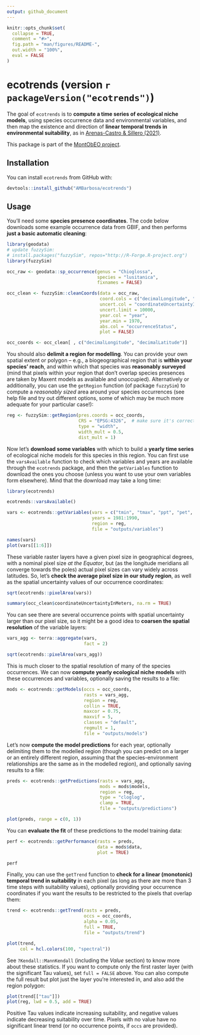 ```yaml
---
output: github_document
---
```


<!-- README.md is generated from README.Rmd. Please edit that file -->

```r
knitr::opts_chunk$set(
  collapse = TRUE,
  comment = "#>",
  fig.path = "man/figures/README-",
  out.width = "100%",
  eval = FALSE
)
```

# ecotrends (version `r packageVersion("ecotrends")`)

<!-- badges: start -->

<!-- badges: end -->

The goal of `ecotrends` is to **compute a time series of ecological niche models**, using species occurrence data and environmental variables, and then map the existence and direction of **linear temporal trends in environmental suitability**, as in [Arenas-Castro & Sillero (2021)](https://doi.org/10.1016/j.scitotenv.2021.147172).

This package is part of the [MontObEO project](https://montobeo.wordpress.com/).

## Installation

You can install `ecotrends` from GitHub with:

```r
devtools::install_github("AMBarbosa/ecotrends")
```

## Usage

You'll need some **species presence coordinates**. The code below downloads some example occurrence data from GBIF, and then performs **just a basic automatic cleaning**:

```r
library(geodata)
# update fuzzySim:
# install.packages("fuzzySim", repos="http://R-Forge.R-project.org")
library(fuzzySim)

occ_raw <- geodata::sp_occurrence(genus = "Chioglossa", 
                                  species = "lusitanica", 
                                  fixnames = FALSE)

occ_clean <- fuzzySim::cleanCoords(data = occ_raw, 
                                   coord.cols = c("decimalLongitude", "decimalLatitude"), 
                                   uncert.col = "coordinateUncertaintyInMeters",
                                   uncert.limit = 10000, 
                                   year.col = "year", 
                                   year.min = 1970, 
                                   abs.col = "occurrenceStatus", 
                                   plot = FALSE)

occ_coords <- occ_clean[ , c("decimalLongitude", "decimalLatitude")]
```

You should also **delimit a region for modelling**. You can provide your own spatial extent or polygon -- e.g., a biogeographical region that is **within your species' reach**, and within which that species was **reasonably surveyed** (mind that pixels within your region that don't overlap species presences are taken by Maxent models as available and unoccupied). Alternatively or additionally, you can use the `getRegion` function (of package `fuzzySim`) to compute a *reasonably sized* area around your species occurrences (see help file and try out different options, some of which may be much more adequate for your particular case!):

```r
reg <- fuzzySim::getRegion(pres.coords = occ_coords,
                           CRS = "EPSG:4326",  # make sure it's correct for your data!
                           type = "width",
                           width_mult = 0.5,
                           dist_mult = 1)
```

Now let's **download some variables** with which to build a **yearly time series** of ecological niche models for this species in this region. You can first use the `varsAvailable` function to check which variables and years are available through the `ecotrends` package, and then the `getVariables` function to download the ones you choose (unless you want to use your own variables form elsewhere). Mind that the download may take a long time:

```r
library(ecotrends)

ecotrends::varsAvailable()

vars <- ecotrends::getVariables(vars = c("tmin", "tmax", "ppt", "pet", "ws"), 
                                years = 1981:1990, 
                                region = reg, 
                                file = "outputs/variables")

names(vars)
plot(vars[[1:6]])
```

These variable raster layers have a given pixel size in geographical degrees, with a nominal pixel size *at the Equator*, but (as the longitude meridians all converge towards the poles) actual pixel sizes can vary widely across latitudes. So, let's **check the average pixel size in our study region**, as well as the spatial uncertainty values of our occurrence coordinates:

```r
sqrt(ecotrends::pixelArea(vars))

summary(occ_clean$coordinateUncertaintyInMeters, na.rm = TRUE)
```

You can see there are several occurrence points with spatial uncertainty larger than our pixel size, so it might be a good idea to **coarsen the spatial resolution** of the variable layers:

```r
vars_agg <- terra::aggregate(vars, 
                             fact = 2)

sqrt(ecotrends::pixelArea(vars_agg))
```

This is much closer to the spatial resolution of many of the species occurrences. We can now **compute yearly ecological niche models** with these occurrences and variables, optionally saving the results to a file:

```r
mods <- ecotrends::getModels(occs = occ_coords, 
                             rasts = vars_agg, 
                             region = reg,
                             collin = TRUE, 
                             maxcor = 0.75,
                             maxvif = 5,
                             classes = "default", 
                             regmult = 1, 
                             file = "outputs/models")
```

Let's now **compute the model predictions** for each year, optionally delimiting them to the modelled region (though you can predict on a larger or an entirely different region, assuming that the species-environment relationships are the same as in the modelled region), and optionally saving results to a file:

```r
preds <- ecotrends::getPredictions(rasts = vars_agg, 
                                   mods = mods$models, 
                                   region = reg,
                                   type = "cloglog",
                                   clamp = TRUE,
                                   file = "outputs/predictions")

plot(preds, range = c(0, 1))
```

You can **evaluate the fit** of these predictions to the model training data:

```r
perf <- ecotrends::getPerformance(rasts = preds,
                                  data = mods$data,
                                  plot = TRUE)

perf
```

Finally, you can use the `getTrend` function to **check for a linear (monotonic) temporal trend in suitability** in each pixel (as long as there are more than 3 time steps with suitability values), optionally providing your occurrence coordinates if you want the results to be restricted to the pixels that overlap them:

```r
trend <- ecotrends::getTrend(rasts = preds,
                             occs = occ_coords,
                             alpha = 0.05,
                             full = TRUE,
                             file = "outputs/trend")

plot(trend, 
     col = hcl.colors(100, "spectral"))
```
See `?Kendall::MannKendall` (including the *Value* section) to know more about these statistics. If you want to compute only the first raster layer (with the significant Tau values), set `full = FALSE` above. You can also compute the full result but plot just the layer you're interested in, and also add the region polygon:

```r
plot(trend[["tau"]])
plot(reg, lwd = 0.5, add = TRUE)
```

Positive Tau values indicate increasing suitability, and negative values indicate decreasing suitability over time. Pixels with no value have no significant linear trend (or no occurrence points, if `occs` are provided).
